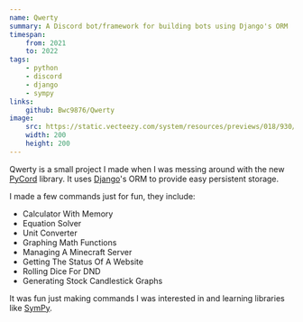 ```yaml
---
name: Qwerty
summary: A Discord bot/framework for building bots using Django's ORM
timespan:
    from: 2021
    to: 2022
tags:
    - python
    - discord
    - django
    - sympy
links:
    github: Bwc9876/Qwerty
image:
    src: https://static.vecteezy.com/system/resources/previews/018/930/500/non_2x/discord-logo-discord-icon-transparent-free-png.png
    width: 200
    height: 200
---
```



Qwerty is a small project I made when I was messing around with the new
[PyCord](https://docs.pycord.dev/) library. It uses
[Django](https://www.djangoproject.com/)'s ORM to provide
easy persistent storage.

I made a few commands just for fun, they include:

-   Calculator With Memory
-   Equation Solver
-   Unit Converter
-   Graphing Math Functions
-   Managing A Minecraft Server
-   Getting The Status Of A Website
-   Rolling Dice For DND
-   Generating Stock Candlestick Graphs

It was fun just making commands I was interested in and learning libraries like [SymPy](https://www.sympy.org/).

